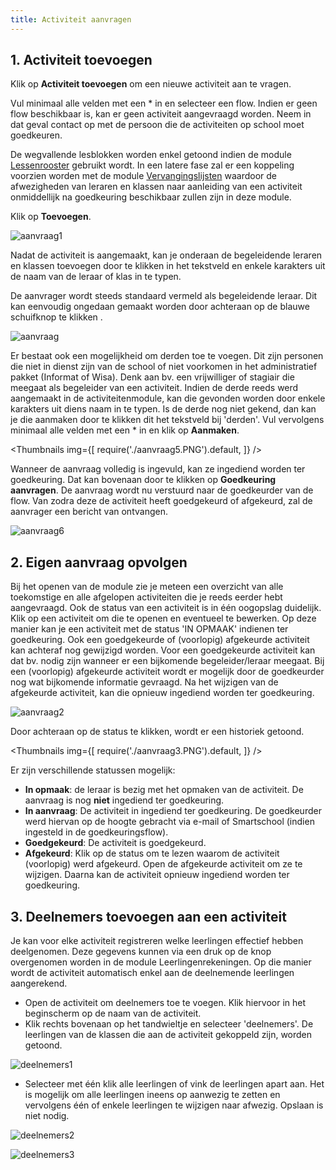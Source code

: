 ```yaml
---
title: Activiteit aanvragen
---
```


## 1. Activiteit toevoegen

Klik  op **Activiteit toevoegen** om een nieuwe activiteit aan te vragen.

Vul minimaal alle velden met een * in en selecteer een flow. Indien er geen flow beschikbaar is, kan er geen activiteit aangevraagd worden. Neem in dat geval contact op met de persoon die de activiteiten op school moet goedkeuren. 

De wegvallende lesblokken worden enkel getoond indien de module [Lessenrooster](/lessenrooster) gebruikt wordt. In een latere fase zal er een koppeling voorzien worden met de module [Vervangingslijsten](/vervangingslijsten) waardoor de afwezigheden van leraren en klassen naar aanleiding van een activiteit onmiddellijk na goedkeuring beschikbaar zullen zijn in deze module. 

Klik op **Toevoegen**.

![aanvraag1](./aanvraag1.PNG)

Nadat de activiteit is aangemaakt, kan je onderaan de begeleidende leraren en klassen toevoegen door te klikken in het tekstveld en enkele karakters uit de naam van de leraar of klas in te typen. 

De aanvrager wordt steeds standaard vermeld als begeleidende leraar. Dit kan eenvoudig ongedaan gemaakt worden door achteraan op de blauwe schuifknop te klikken <LegacyAction img="buttonBlue.PNG"/>.

![aanvraag](./aanvraag4.PNG)

Er bestaat ook een mogelijkheid om derden toe te voegen. Dit zijn personen die niet in dienst zijn van de school of niet voorkomen in het administratief pakket (Informat of Wisa). Denk aan bv. een vrijwilliger of stagiair die meegaat als begeleider van een activiteit. Indien de derde reeds werd aangemaakt in de activiteitenmodule, kan die gevonden worden door enkele karakters uit diens naam in te typen. Is de derde nog niet gekend, dan kan je die aanmaken door te klikken dit het tekstveld bij 'derden'. Vul vervolgens minimaal alle velden met een * in en klik op **Aanmaken**. 

<Thumbnails img={[
    require('./aanvraag5.PNG').default, 
]} />

Wanneer de aanvraag volledig is ingevuld, kan ze ingediend worden ter goedkeuring. Dat kan bovenaan door te klikken op **Goedkeuring aanvragen**. De aanvraag wordt nu verstuurd naar de goedkeurder van de flow. Van zodra deze de activiteit heeft goedgekeurd of afgekeurd, zal de aanvrager een bericht van ontvangen. 

![aanvraag6](./aanvraag6.png)

## 2. Eigen aanvraag opvolgen 

Bij het openen van de module zie je meteen een overzicht van alle toekomstige en alle afgelopen activiteiten die je reeds eerder hebt aangevraagd. Ook de status van een activiteit is in één oogopslag duidelijk. Klik op een activiteit om die te openen en eventueel te bewerken. Op deze manier kan je een activiteit met de status 'IN OPMAAK' indienen ter goedkeuring. Ook een goedgekeurde of (voorlopig) afgekeurde activiteit kan achteraf nog gewijzigd worden. Voor een goedgekeurde activiteit kan dat bv. nodig zijn wanneer er een bijkomende begeleider/leraar meegaat. Bij een (voorlopig) afgekeurde activiteit wordt er mogelijk door de goedkeurder nog wat bijkomende informatie gevraagd. Na het wijzigen van de afgekeurde activiteit, kan die opnieuw ingediend worden ter goedkeuring.

![aanvraag2](./aanvraag2.PNG)

Door achteraan op de status te klikken, wordt er een historiek getoond. 

<Thumbnails img={[
    require('./aanvraag3.PNG').default, 
]} />

Er zijn verschillende statussen mogelijk:
- **In opmaak**: de leraar is bezig met het opmaken van de activiteit. De aanvraag is nog **niet** ingediend ter goedkeuring.
- **In aanvraag**: De activiteit in ingediend ter goedkeuring. De goedkeurder werd hiervan op de hoogte gebracht via e-mail of Smartschool (indien ingesteld in de goedkeuringsflow). 
- **Goedgekeurd**: De activiteit is goedgekeurd. 
- **Afgekeurd**: Klik op de status om te lezen waarom de activiteit (voorlopig) werd afgekeurd. Open de afgekeurde activiteit om ze te wijzigen. Daarna kan de activiteit opnieuw ingediend worden ter goedkeuring. 

## 3. Deelnemers toevoegen aan een activiteit

Je kan voor elke activiteit registreren welke leerlingen effectief hebben deelgenomen. Deze gegevens kunnen via een druk op de knop overgenomen worden in de module Leerlingenrekeningen. Op die manier wordt de activiteit automatisch enkel aan de deelnemende leerlingen aangerekend. 

- Open de activiteit om deelnemers toe te voegen. Klik hiervoor in het beginscherm op de naam van de activiteit.
- Klik rechts bovenaan op het tandwieltje en selecteer 'deelnemers'. De leerlingen van de klassen die aan de activiteit gekoppeld zijn, worden getoond. 

![deelnemers1](./deelnemers1.png)

- Selecteer met één klik alle leerlingen of vink de leerlingen apart aan. Het is mogelijk om alle leerlingen ineens op aanwezig te zetten en vervolgens één of enkele leerlingen te wijzigen naar afwezig. Opslaan is niet nodig. 

![deelnemers2](./deelnemers2.png)

![deelnemers3](./deelnemers3.PNG)

